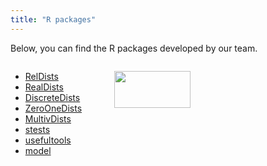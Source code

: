```yaml
---
title: "R packages"
---
```

Below, you can find the R packages developed by our team.

::: columns
::: {.column width="30%"}

- [RelDists](https://ousuga.github.io/RelDists/)
- [RealDists](https://fhernanb.github.io/RealDists/)
- [DiscreteDists](https://fhernanb.github.io/DiscreteDists/)
- [ZeroOneDists](https://fhernanb.github.io/ZeroOneDists/)
- [MultivDists](https://fhernanb.github.io/MultivDists/)
- [stests](https://fhernanb.github.io/stests)
- [usefultools](https://fhernanb.github.io/usefultools/)
- [model](https://fhernanb.github.io/model/)

:::

::: {.column width="70%"}

![](imagenes/panal.png){width=60%}

:::
:::
